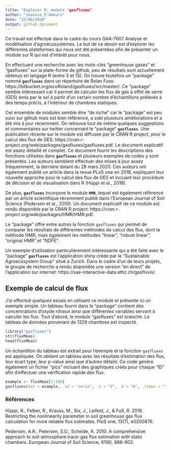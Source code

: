 ```yaml
---
title: "Explorer R: module "gasfluxes"
author: "Joannie D'Amours"
date: "25/06/2020"
output: github_document
---
```


Ce travail est effectué dans le cadre du cours GAA-7007 Analyse et modélisation d'agroécosystèmes. Le but de ce devoir est d'explorer les différentes plateformes qui nous ont été présentées afin de présenter un module sur R qui est d'intérêt pour nous.

En effectuant une recherche avec les mots-clés "greenhouse gases" et "gasfluxes" sur la plate-forme de github, peu de résultats sont actuellement obtenus en langage R (entre 3 et 13). On trouve toutefois un "package" nommé **`gasfluxes`** dans un répertoire de Rolan Fuss: https://bitbucket.org/ecoRoland/gasfluxes/src/master/. Ce "package" semble intéressant car il permet de calculer les flux de gas à effet de serre (GES) émis par le sol à partir d'un certain nombre d'échantillons prélevés à des temps précis, à l'intérieur de chambres statiques.

Cet ensemble de modules semble être "de niche" car le "package" est peu suivi sur github mais est bien référencé, a subi plusieurs améliorations et a été mis à jour récemment. On retrouve tout de même quelques suggestions et commentaires sur twitter concernant le "package" **`gasfluxes`**. Une publication récente sur le module est diffusée par le CRAN R project, pour le calcul des flux de GES: https://cran.r-project.org/web/packages/gasfluxes/gasfluxes.pdf. Le document explicatif est assez détaillé et complet. Ce document fourni les descriptions des fonctions utilisées dans **`gasfluxes`** et plusieurs exemples de codes y sont présentés. Les auteurs semblent effectuer des mises à jour assez fréquemment, la dernière datant du 28 mars 2020. Ces auteurs ont également publié un article dans la revue PLoS one en 2018, expliquant leur nouvelle approche pour le calcul des flux de GES et incluant leur procédure de décision et de visualisation dans R (Hüppi et al., 2018).

De plus, **`gasfluxes`** incorpore le module **`HMR`**, lequel est également référencé par un article scientifique récemment publié dans l'European Journal of Soil Science (Pedersen et al., 2010). Un document explicatif de ce module est rendu disponible par le CRAN R project: https://cran.r-project.org/web/packages/HMR/HMR.pdf. 

Le "package" offre entre autres la fonction `gasfluxes` qui permet de comparer les résultats de différentes méthodes de calcul des flux, dont la méthode HMR, mais également les méthodes "linear", "robust linear", "original HMR" et "NDFE".

Un exemple d'utilisation particulièrement intéressante qui a été faite avec le "package" **`gasfluxes`** est l'application shiny créée par le "Sustainable Agroecosystem Group" situé à Zurich. Dans le cadre d'un de leurs projets, le groupe de recherche a rendu disponible une version "en direct" de l'application sur internet: https://sae-interactive-data.ethz.ch/gasflxvis/.


## Exemple de calcul de flux
J'ai effectué quelques essais en utilisant ce module et présente ici un exemple simple.
Un tableau fourni dans le "package" contient des concentrations d'oxyde nitreux ainsi que différentes variables servant à calculer les flux. Tout d'abord, le module "gasfluxes" est branché. Le tableau de données provenant de 1329 chambres est inspecté.

```r
library("gasfluxes")
str(fluxMeas)
head(fluxMeas)
```

Un échantillon du tableau est extrait pour l'exemple et la fonction `gasfluxes` est appliquée. On obtient un tableau avec les résultats d'estimation des flux, leur écart type, leur p-value ainsi que d'autres détails. Ce code génère également un fichier "pics" incluant des graphiques créés pour chaque "ID" afin d'effectuer une vérification rapide des flux.

```r
example <- fluxMeas[1:100]
gasfluxes(dat = example, .id = "serie", .V = "V", .A = "A", .times = "time", .C = "C", methods = c("linear", "HMR"), verbose = FALSE, plot = TRUE, maxiter = 100)

```



### Références

Hüppi, R., Felber, R., Krauss, M., Six, J., Leifeld, J., & Fuß, R. 2018. Restricting the nonlinearity parameter in soil greenhouse gas flux calculation for more reliable flux estimates. PloS one, 13(7), e0200876.

Pedersen, A.R., Petersen, S.O., Schelde, K. 2010. A comprehensive approach to soil-atmosphere trace-gas flux estimation with static chambers. European Journal of Soil Science, 61(6), 888-902.


